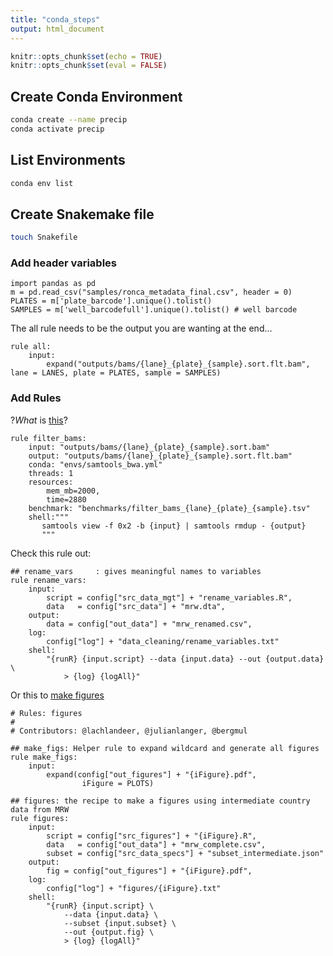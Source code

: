 ```yaml
---
title: "conda_steps"
output: html_document
---
```


```r
knitr::opts_chunk$set(echo = TRUE)
knitr::opts_chunk$set(eval = FALSE)
```

## Create Conda Environment

```bash
conda create --name precip
conda activate precip
```

## List Environments

```bash
conda env list
```


## Create Snakemake file

```bash

touch Snakefile

```

### Add header variables

```
import pandas as pd
m = pd.read_csv("samples/ronca_metadata_final.csv", header = 0)
PLATES = m['plate_barcode'].unique().tolist() 
SAMPLES = m['well_barcodefull'].unique().tolist() # well barcode
```


The all rule needs to be the output you are wanting at the end...

```
rule all:
    input: 
        expand("outputs/bams/{lane}_{plate}_{sample}.sort.flt.bam", lane = LANES, plate = PLATES, sample = SAMPLES)
```

### Add Rules

?*What* is [this](https://github.com/lachlandeer/snakemake-econ-r/blob/master/rules/data_mgt.smk)?

```
rule filter_bams:
    input: "outputs/bams/{lane}_{plate}_{sample}.sort.bam"
    output: "outputs/bams/{lane}_{plate}_{sample}.sort.flt.bam"
    conda: "envs/samtools_bwa.yml"
    threads: 1
    resources:
        mem_mb=2000,
        time=2880
    benchmark: "benchmarks/filter_bams_{lane}_{plate}_{sample}.tsv"
    shell:"""
       samtools view -f 0x2 -b {input} | samtools rmdup - {output}
       """
```


Check this rule out:

```
## rename_vars     : gives meaningful names to variables 
rule rename_vars:
    input:
        script = config["src_data_mgt"] + "rename_variables.R",
        data   = config["src_data"] + "mrw.dta",
    output:
        data = config["out_data"] + "mrw_renamed.csv",
    log:
        config["log"] + "data_cleaning/rename_variables.txt"
    shell:
        "{runR} {input.script} --data {input.data} --out {output.data} \
            > {log} {logAll}"
```

Or this to [make figures](https://github.com/lachlandeer/snakemake-econ-r/blob/master/rules/figures.smk)

```
# Rules: figures
#
# Contributors: @lachlandeer, @julianlanger, @bergmul

## make_figs: Helper rule to expand wildcard and generate all figures
rule make_figs:
    input:
        expand(config["out_figures"] + "{iFigure}.pdf",
                iFigure = PLOTS)

## figures: the recipe to make a figures using intermediate country data from MRW
rule figures:
    input:
        script = config["src_figures"] + "{iFigure}.R",
        data   = config["out_data"] + "mrw_complete.csv",
        subset = config["src_data_specs"] + "subset_intermediate.json"
    output:
        fig = config["out_figures"] + "{iFigure}.pdf",
    log:
        config["log"] + "figures/{iFigure}.txt"
    shell:
        "{runR} {input.script} \
            --data {input.data} \
            --subset {input.subset} \
            --out {output.fig} \
            > {log} {logAll}"
            
```